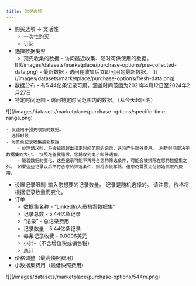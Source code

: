 ```yaml
---
title: 购买选项
---
```


- 购买选项 → 灵活性
    - 一次性购买
    - 订阅
- 选择数据类型
    - 预先收集的数据 - 访问最近收集、随时可供使用的数据。
    <Frame>
    ![](/images/datasets/marketplace/purchase-options/pre-collected-data.png)
    </Frame>
    - 最新数据 - 访问在收集后立即可用的最新数据。
    <Frame>
    ![](/images/datasets/marketplace/purchase-options/fresh-data.png)
    </Frame>
- 数据分布 - 有5.44亿条记录可用，涵盖时间范围为2021年4月12日至2024年2月27日
- 特定时间范围 - 访问特定时间范围内的数据。（从今天起回溯）
<Frame>
![](/images/datasets/marketplace/purchase-options/specific-time-range.png)
</Frame>

    - 仅适用于预先收集的数据。 
    - 选择时段
    - 为其余记录收集最新数据
        - 处理请求时，将会抓取超出指定时间范围的记录，这将产生额外费用。 刷新时间取决于数据集的大小。 快照准备就绪后，您将收到电子邮件通知。
        - 随着数据的变化，这些记录可能不再符合您的筛选条件，可能会被排除在您的数据集之外。 如果这些记录以后不符合您的筛选条件，则将会被移除，但您仍需要支付初始抓取的费用。
- 设置记录限制-输入您想要的记录数量。 记录是随机选择的。 请注意，价格将根据记录数量而变化。
- 订单
    - 数据集名称 - “LinkedIn人员档案数据集”
    - 记录总数 - 5.44亿条记录
    - “记录” - 总记录费用
    - 记录数量 - 5.44亿条记录
    - 每条记录收费 - 0.0006美元
    - 小计-（不含增值税或销售税）
    - 总计
- 价格调整（最高快照费用）
- 小数据集费用（最低快照费用）


<Frame>
![](/images/datasets/marketplace/purchase-options/544m.png)
</Frame>